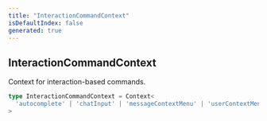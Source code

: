 ```yaml
---
title: "InteractionCommandContext"
isDefaultIndex: false
generated: true
---
```



<!-- This file was generated from the CommandKit source. Do not modify. Instead, re-run the "docgen" script -->


## InteractionCommandContext

<GenerationInfo sourceFile="packages/commandkit/src/app/commands/Context.ts" sourceLine="79" packageName="commandkit" />

Context for interaction-based commands.

```ts title="Signature"
type InteractionCommandContext = Context<
  'autocomplete' | 'chatInput' | 'messageContextMenu' | 'userContextMenu'
>
```
